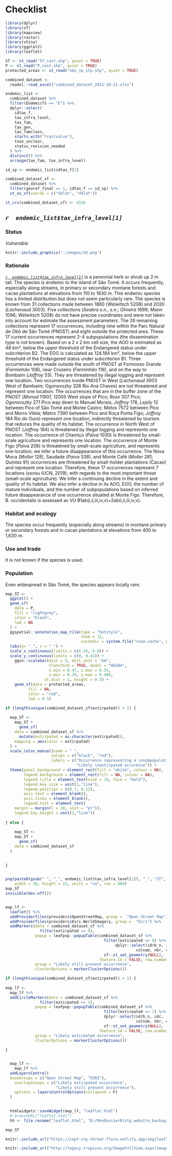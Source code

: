 # Checklist {#sp-list}



```r
library(dplyr)
library(sf)
library(mapview)
library(raster)
library(shiny)
library(ggplot2)
library(leaflet)
```


```r

ST <- st_read("ST_cast.shp", quiet = TRUE)
P <- st_read("P_cast.shp", quiet = TRUE)
protected_areas <- st_read("obo_np_stp.shp", quiet = TRUE)

combined_dataset <- 
  readxl::read_excel("combined_dataset_2021-10-21.xlsx")

endemic_list <-
  combined_dataset %>%
  filter(EndemicTS == "E") %>%
  dplyr::select(
    idtax_f,
    tax_infra_level,
    tax_fam,
    tax_gen,
    tax_famclass,
    starts_with("traitvalue"),
    taxo_unclear,
    status_revision_needed
  ) %>%
  distinct() %>%
  arrange(tax_fam, tax_infra_level)

```

```r

id_sp <- endemic_list$idtax_f[1]

combined_dataset_sf <- 
  combined_dataset %>%
  filter(georef_final == 1, idtax_f == id_sp) %>%
  st_as_sf(coords = c("ddlon", "ddlat"))

st_crs(combined_dataset_sf) <- 4326

```


## *`r  endemic_list$tax_infra_level[1]`*



### Status 

_Vulnerable_

```r
knitr::include_graphics("./images/VU.png")
```

### Rationale

[*`r  endemic_list$tax_infra_level[1]`*](https://tropicos.org/name/100299918) is a perennial herb or shrub up 2 m tall. The species is endemic to the island of São Tomé. It occurs frequently, especially along streams, in primary or secondary montane forests and cacao plantations at elevations from 110 to 1630 m. This endemic species has a limited distribution but does not seem particularly rare. The species is known from 31 collections made between 1860 (*Welwitsch* 5208) and 2020 (*Lachenaud* 3003). Five collections (*Seabra* s.n., s.n.; *Oliveira* 1699; *Mann* 1096; *Welwitsch* 5208) do not have precise coordinates and were not taken into account for estimate the assessment parameters. The 26 remaining collections represent 17 occurrences, including nine within the Parc Natural de Obô de São Tomé (PNOST) and eight outside the protected area. These 17 current occurrences represent 2-4 subpopulations (the dissemination type is not known). Based on a 2 x 2 km cell size, the AOO is estimated as 48 km², below the upper threshold of the Endangered status under subcriterion B2. The EOO is calculated as 124.184 km², below the upper threshold of the Endangered status under subcriterion B1. Three occurrences were made outside the south of PNOST at Formosso Grande (*Farminhão* 108), near Cruzeiro (*Farminhão* 118), and on the way to Bombaim (*Joffroy* 53). They are threatened by illegal logging and represent one location. Two occurrences inside PNOST in West (*Lachenaud* 3003 West of Bambaim; Ogonovszky 328 Rio Ana Chaves) are not threatened and represent one location. The occurrences that are in the buffer zone of the PNOST (*Monod* 11907, 12005 West slope of Pico; *Rose* 307 Pico; *Ogonovszky* 271 Pico way down to Manuel Morais; *Joffroy* 176, *Lejoly* 12 between Pico of São Tomé and Monte Castro; *Matos* 7572 between Pico and Morro Vilela; *Matos* 7390 between Pico and Roça Ponta Figo; *Joffroy* 184 Rio do Ouro) represent one location, indirectly threatened by tourism that reduces the quality of its habitat. The occurrence in North West of PNOST (*Joffroy* 184) is threatened by illegal logging and represents one location. The occurrence of Chamiço (*Paiva* 1030) is threatened by small-scale agriculture and represents one location. The occurrence of Monte Figo (*Paiva* 208) is threatened by small-scale agriculture, and represents one location; we infer a future disappearance of this occurrence. The Nova Moca (*Moller* 128), Saudade (*Paiva* 338), and Monte Café (*Moller* 281; *Quintas* 91) occurrences are threatened by small-holder plantations (Cacao) and represent one location. Therefore, these 17 occurrences represent 7 locations (*sensu* IUCN, 2019), with regards to the most important threat (small-scale agriculture). We infer a continuing decline in the extent and quality of its habitat. We also infer a decline in its AOO, EOO, the number of mature individuals, and the number of subpopulations based on inferred future disappearance of one occurrence situated at Monte Figo. Therefore, B. occidentalis is assessed as VU B1ab(i,ii,iii,iv,v)+2ab(i,ii,iii,iv,v).


### Habitat and ecology

The species occur frequently (especially along streams) in montane primary or secondary forests and in cacao plantations at elevations from 400 to 1,630 m.

### Use and trade

It is not known if the species is used.

### Population

Even widespread in São Tomé, the species appears locally rare.


```r


map_ST <- 
  ggplot() +
  geom_sf(
    data = P,
    fill = "lightgrey",
    color = "black",
    lwd = NA
  ) +
  ggspatial::annotation_map_tile(type = "hotstyle",
                                 zoom = 12, 
                                 cachedir = system.file("rosm.cache", package = "ggspatial")) +
  labs(y= " ", x = " ") +
  scale_x_continuous(limits = c(6.45, 6.8)) +
  scale_y_continuous(limits = c(0, 0.41)) +
    ggsn::scalebar(dist = 5, dist_unit = "km",
                   transform = TRUE, model = "WGS84", 
                   x.min = 6.47, x.max = 6.55, 
                   y.min = 0.39, y.max = 0.409, 
                 st.dist = 1, height = 0.3) +
    geom_sf(data = protected_areas,
          fill = NA,
          color = "red",
          lwd = 0.5)

if (length(unique(combined_dataset_sf$extirpated)) > 1) {
  
  map_ST <- 
    map_ST +
      geom_sf(
    data = combined_dataset_sf %>% 
      mutate(extirpated = as.character(extirpated)),
    mapping = aes(color = extirpated)
  ) +
  scale_color_manual(name = " ", 
                    values = c("black", "red"),
                    labels = c("Occurrence representing a \nsubpopulation still present",
                               "Likely \nextirpated occurence")) +
  theme(panel.background = element_rect(fill = "white", colour = NA),
        legend.background = element_rect(fill = NA, colour = NA),
        legend.title = element_text(size = 10, face = "bold"),
        legend.key.size = unit(1,"line"),
        legend.position = c(0.7, 0.12),
        axis.text = element_blank(),
        axis.ticks = element_blank(),
        legend.text = element_text(
    margin = margin(l = 10, unit = "pt")),
    legend.key.height = unit(1,"line"))
  
} else {
  
    map_ST <- 
    map_ST +
      geom_sf(
    data = combined_dataset_sf
  )
  
  
}


png(paste0(gsub(" ", "_", endemic_list$tax_infra_level[1]), "_", "ST", ".png"), 
    width = 30, height = 15, units = "cm", res = 400)
map_ST
invisible(dev.off())


map_lf <- 
  leaflet() %>%
  addProviderTiles(providers$OpenStreetMap, group =  "Open Street Map") %>%
  addProviderTiles(providers$Esri.WorldImagery, group =  "Esri") %>%
  addMarkers(data = combined_dataset_sf %>% 
               filter(extirpated == 0),
             popup = leafpop::popupTable(combined_dataset_sf %>% 
                                           filter(extirpated == 0) %>% 
                                                dplyr::select(idrb_n, idc,
                                                         colnam, nbr, coly, loc_notes, habitat) %>% 
                                           sf::st_set_geometry(NULL), 
                                         feature.id = FALSE, row.numbers = FALSE),
             group = "Likely still present occurrence",
             clusterOptions = markerClusterOptions())

if (length(unique(combined_dataset_sf$extirpated)) > 1) {
  
map_lf <- 
  map_lf %>%
  addCircleMarkers(data = combined_dataset_sf %>% 
               filter(extirpated == 1),
             popup = leafpop::popupTable(combined_dataset_sf %>% 
                                           filter(extirpated == 1) %>% 
                                           dplyr::select(idrb_n, idc,
                                                         colnam, nbr, coly, loc_notes, habitat) %>% 
                                           sf::st_set_geometry(NULL), 
                                         feature.id = FALSE, row.numbers = FALSE),
             group = "Likely extirpated occurrence",
             clusterOptions = markerClusterOptions())
  
}


  map_lf <- 
    map_lf %>% 
  addLayersControl(
  baseGroups = c("Open Street Map", "ESRI"),
    overlayGroups = c("Likely extirpated occurrence",
                      "Likely still present occurrence"),
    options = layersControlOptions(collapsed = F)
  )
  

  htmlwidgets::saveWidget(map_lf, "leaflet.html")
  # browseURL("leaflet.html")
  hh <- file.rename("leaflet.html", "D:/MonDossierR/stp_website_backup/static/img/leaflet.html")

```


```r

map_ST

```


```r
knitr::include_url("https://cepf-stp-threat-flora.netlify.app/img/leaflet")
```


```r
knitr::include_url("http://legacy.tropicos.org/ImageFullView.aspx?imageid=100793776")
```



